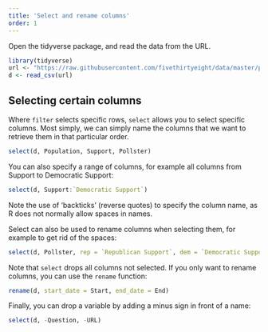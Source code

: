 ```yaml
---
title: 'Select and rename columns'
order: 1
---
```



Open the tidyverse package, and read the data from the URL.

```r
library(tidyverse)
url <- "https://raw.githubusercontent.com/fivethirtyeight/data/master/poll-quiz-guns/guns-polls.csv"
d <- read_csv(url)
```

## Selecting certain columns

Where `filter` selects specific rows, `select` allows you to select specific columns. 
Most simply, we can simply name the columns that we want to retrieve them in that particular order. 

```r
select(d, Population, Support, Pollster)
```

You can also specify a range of columns, for example all columns from Support to Democratic Support:

```r
select(d, Support:`Democratic Support`)
```

Note the use of 'backticks' (reverse quotes) to specify the column name, as R does not normally allow spaces in names. 

Select can also be used to rename columns when selecting them, for example to get rid of the spaces:

```r
select(d, Pollster, rep = `Republican Support`, dem = `Democratic Support`)
```

Note that `select` drops all columns not selected. If you only want to rename columns, you can use the `rename` function:

```r
rename(d, start_date = Start, end_date = End)
```

Finally, you can drop a variable by adding a minus sign in front of a name:

```r
select(d, -Question, -URL)
```


